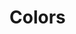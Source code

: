 
<Meta title="Design System/Colors" />

# Colors

<ColorPalette>
  <ColorItem
    title="Primary"
    colors={{
      "primary.dark": colors.primary.dark,
      "primary.base": colors.primary.base,
      "primary.light": colors.primary.light,
      "primary.lighter": colors.primary.lighter,
    }}
/>
  <ColorItem
    title="Secondary"
    colors={{
      "secondary.dark": colors.secondary.dark,
      "secondary.base": colors.secondary.base,
      "secondary.light": colors.secondary.light,
      "secondary.lighter": colors.secondary.lighter,
    }}
/>
  <ColorItem
    title="Tertiary"
    colors={{
      "tertiary.dark": colors.tertiary.dark,
      "tertiary.base": colors.tertiary.base,
      "tertiary.light": colors.tertiary.light,
      "tertiary.lighter": colors.tertiary.lighter,
    }}
/>
  <ColorItem
    title="Error"
    colors={{
      "error.dark": colors.error.dark,
      "error.base": colors.error.base,
      "error.light": colors.error.light,
      "error.lighter": colors.error.lighter,
    }}
/>
  <ColorItem
    title="Success"
    colors={{
      "success.dark": colors.success.dark,
      "success.base": colors.success.base,
      "success.light": colors.success.light,
      "success.lighter": colors.success.lighter,
    }}
/>
  <ColorItem
    title="Neutral"
    colors={{
      "neutral.darker": colors.neutral.darker,
      "neutral.dark": colors.neutral.dark,
      "neutral.base": colors.neutral.base,
      "neutral.light": colors.neutral.light,
      "neutral.lighter": colors.neutral.lighter,
    }}
/>
  <ColorItem
    title="Background"
    colors={{
      "background.white": colors.background.white,
      "background.whiter": colors.background.whiter,
    }}
/>
  <ColorItem
    title="Font"
    colors={{
      "font.dark": colors.font.dark,
      "font.grey": colors.font.grey,
      "font.white": colors.font.white,
    }}
/>

</ColorPalette>
